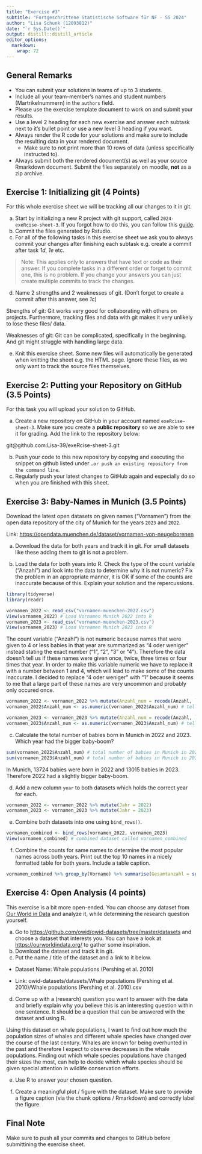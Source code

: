 ```yaml
---
title: "Exercise #3"
subtitle: "Fortgeschrittene Statistische Software für NF - SS 2024"
author: "Lisa Schunk (12093812)"
date: "`r Sys.Date()`"
output: distill::distill_article
editor_options: 
  markdown: 
    wrap: 72
---
```


## General Remarks

-   You can submit your solutions in teams of up to 3 students.
-   Include all your team-member's names and student numbers
    (Martrikelnummern) in the `authors` field.
-   Please use the exercise template document to work on and submit your
    results.
-   Use a level 2 heading for each new exercise and answer each subtask
    next to it's bullet point or use a new level 3 heading if you want.
-   Always render the R code for your solutions and make sure to include
    the resulting data in your rendered document.
    -   Make sure to not print more than 10 rows of data (unless
        specifically instructed to).
-   Always submit both the rendered document(s) as well as your source
    Rmarkdown document. Submit the files separately on moodle, **not**
    as a zip archive.

## Exercise 1: Initializing git (4 Points)

For this whole exercise sheet we will be tracking all our changes to it
in git.

a)  Start by initializing a new R project with git support, called
    `2024-exeRcise-sheet-3`. If you forgot how to do this, you can
    follow this
    [guide](https://malikaihle.github.io/Introduction-RStudio-Git-GitHub/rstudio_project.html).
b)  Commit the files generated by Rstudio.
c)  For all of the following tasks in this exercise sheet we ask you to
    always commit your changes after finishing each subtask e.g. create
    a commit after task *1d*, *1e* etc.

> Note: This applies only to answers that have text or code as their
> answer. If you complete tasks in a different order or forget to commit
> one, this is no problem. If you change your answers you can just
> create multiple commits to track the changes.

d)  Name 2 strengths and 2 weaknesses of git. (Don't forget to create a
    commit after this answer, see *1c*)

Strengths of git: Git works very good for collaborating with others on
projects. Furthermore, tracking files and data with git makes it very
unlikely to lose these files/ data.

Weaknesses of git: Git can be complicated, specifically in the
beginning. And git might struggle with handling large data.

e)  Knit this exercise sheet. Some new files will automatically be
    generated when knitting the sheet e.g. the HTML page. Ignore these
    files, as we only want to track the source files themselves.

## Exercise 2: Putting your Repository on GitHub (3.5 Points)

For this task you will upload your solution to GitHub.

a)  Create a new repository on GitHub in your account named
    `exeRcise-sheet-3`. Make sure you create a **public repository** so
    we are able to see it for grading. Add the link to the repository
    below:

git\@github.com:Lisa-39/exeRcise-sheet-3.git

b)  Push your code to this new repository by copying and executing the
    snippet on github listed under
    `…or push an existing repository from the command line`.
c)  Regularly push your latest changes to GitHub again and especially do
    so when you are finished with this sheet.

## Exercise 3: Baby-Names in Munich (3.5 Points)

Download the latest open datasets on given names ("Vornamen") from the
open data repository of the city of Munich for the years `2023` and
`2022`.

Link: <https://opendata.muenchen.de/dataset/vornamen-von-neugeborenen>

a)  Download the data for both years and track it in git. For small
    datasets like these adding them to git is not a problem.

b)  Load the data for both years into R. Check the type of the count
    variable ("Anzahl") and look into the data to determine why it is
    not numeric? Fix the problem in an appropriate manner, it is OK if
    some of the counts are inaccurate because of this. Explain your
    solution and the repercussions.

```r
library(tidyverse)
library(readr)

vornamen_2022 <- read_csv("vornamen-muenchen-2022.csv")
View(vornamen_2022) # Load Vornamen Munich 2022 into R
vornamen_2023 <- read_csv("vornamen-muenchen-2023.csv")
View(vornamen_2023) # Load Vornamen Munich 2023 into R
```

The count variable ("Anzahl") is not numeric because names that were
given to 4 or less babies in that year are summarized as "4 oder
weniger" instead stating the exact number ("1", "2", "3" or "4").
Therefore the data doesn't tell us if these names were given once,
twice, three times or four times that year. In order to make this
variable numeric we have to replace it with a number between 1 and 4,
which will lead to make some of the counts inaccurate. I decided to
replace "4 oder weniger" with "1" because it seems to me that a large
part of these names are very uncommon and probably only occured once.

```r
vornamen_2022 <- vornamen_2022 %>% mutate(Anzahl_num = recode(Anzahl, `4 oder weniger` = "1")) # recode "4 oder weniger" as "1"
vornamen_2022$Anzahl_num <- as.numeric(vornamen_2022$Anzahl_num) # tell R that variable Anzahl_num is numeric 

vornamen_2023 <- vornamen_2023 %>% mutate(Anzahl_num = recode(Anzahl, `4 oder weniger` = "1")) # recode "4 oder weniger" as "1"
vornamen_2023$Anzahl_num <- as.numeric(vornamen_2023$Anzahl_num) # tell R that variable Anzahl_num is numeric
```

c)  Calculate the total number of babies born in Munich in 2022
    and 2023. Which year had the bigger baby-boom?

```r
sum(vornamen_2022$Anzahl_num) # total number of babies in Munich in 2022
sum(vornamen_2023$Anzahl_num) # total number of babies in Munich in 2023
```

In Munich, 13724 babies were born in 2022 and 13015 babies in 2023.
Therefore 2022 had a slightly bigger baby-boom.

d)  Add a new column `year` to both datasets which holds the correct
    year for each.

```r
vornamen_2022 <- vornamen_2022 %>% mutate(Jahr = 2022)
vornamen_2023 <- vornamen_2023 %>% mutate(Jahr = 2023)
```

e)  Combine both datasets into one using `bind_rows()`.

```r
vornamen_combined <- bind_rows(vornamen_2022, vornamen_2023)
View(vornamen_combined) # combined dataset called vornamen_combined
```

f)  Combine the counts for same names to determine the most popular
    names across both years. Print out the top 10 names in a nicely
    formatted table for both years. Include a table caption.

```r
vornamen_combined %>% group_by(Vorname) %>% summarise(Gesamtanzahl = sum(Anzahl_num)) %>% arrange(desc(Gesamtanzahl)) %>% slice(1:10) %>% knitr::kable(caption = "Top 10 most popular baby names in Munich for 2022 and 2023 combined")
```

## Exercise 4: Open Analysis (4 points)

This exercise is a bit more open-ended. You can choose any dataset from
[Our World in Data](https://ourworldindata.org/) and analyze it, while
determining the research question yourself.

a)  Go to <https://github.com/owid/owid-datasets/tree/master/datasets>
    and choose a dataset that interests you. You can have a look at
    <https://ourworldindata.org/> to gather some inspiration.
b)  Download the dataset and track it in git.
c)  Put the name / title of the dataset and a link to it below.

-   Dataset Name: Whale populations (Pershing et al. 2010)

-   Link: owid-datasets/datasets/Whale populations (Pershing et al.
    2010)/Whale populations (Pershing et al. 2010).csv

d)  Come up with a (research) question you want to answer with the data
    and briefly explain why you believe this is an interesting question
    within one sentence. It should be a question that can be answered
    with the dataset and using R.

Using this dataset on whale populations, I want to find out how much the
population sizes of whales and different whale species have changed over
the course of the last century. Whales are known for being overhunted in
the past and therefore I expect to observe decreases in the whale
populations. Finding out which whale species populations have changed
their sizes the most, can help to decide which whale species should be
given special attention in wildlife conservation efforts.

e)  Use R to answer your chosen question.

f)  Create a meaningful plot / figure with the dataset. Make sure to
    provide a figure caption (via the chunk options / Rmarkdown) and
    correctly label the figure.

## Final Note

Make sure to push all your commits and changes to GitHub before
submittining the exercise sheet.
